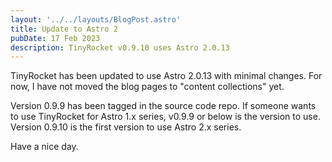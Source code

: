 ```yaml
---
layout: '../../layouts/BlogPost.astro'
title: Update to Astro 2
pubDate: 17 Feb 2023
description: TinyRocket v0.9.10 uses Astro 2.0.13
---
```


TinyRocket has been updated to use Astro 2.0.13 with minimal changes.
For now, I have not moved the blog pages to "content collections" yet.

Version 0.9.9 has been tagged in the source code repo. If someone wants
to use TinyRocket for Astro 1.x series, v0.9.9 or below is the version to
use. Version 0.9.10 is the first version to use Astro 2.x series.

Have a nice day.
